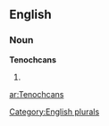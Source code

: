 ==English==

===Noun===
'''Tenochcans'''

# {{plural of|[[Tenochcan]]}}

[[Category:English plurals]]

[[ar:Tenochcans]]